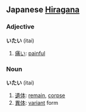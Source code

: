 == Japanese [[Hiragana]] ==
===Adjective===
'''いたい''' (itai)

# [[痛い]]: [[painful]]

===Noun===
'''いたい''' (itai)

# [[遺体]]: [[remain]], [[corpse]]
# [[異体]]: [[variant]] form